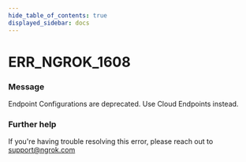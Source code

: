 ```yaml
---
hide_table_of_contents: true
displayed_sidebar: docs
---
```



# ERR_NGROK_1608

### Message

Endpoint Configurations are deprecated. Use Cloud Endpoints instead.

<ErrorDetails error="err_ngrok_1608" />

### Further help

If you're having trouble resolving this error, please reach out to [support@ngrok.com](mailto:support@ngrok.com?subject=Help%20with%20ERR_NGROK_1608)
